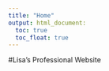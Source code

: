 ```yaml
---
title: "Home"
output: html_document: 
  toc: true
  toc_float: true 
---
```


#Lisa's Professional Website 


